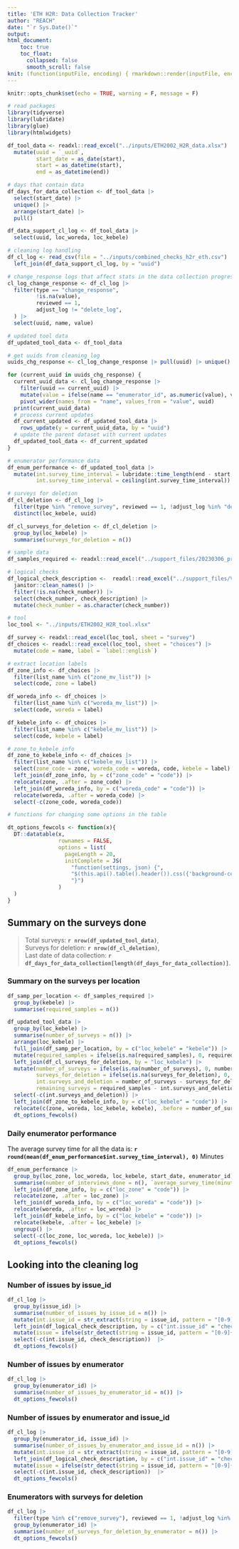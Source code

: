 ```yaml
---
title: 'ETH H2R: Data Collection Tracker'
author: "REACH"
date: "`r Sys.Date()`"
output: 
html_document:
    toc: true
    toc_float:
      collapsed: false
      smooth_scroll: false
knit: (function(inputFile, encoding) { rmarkdown::render(inputFile, encoding = encoding, output_file = paste0(dirname(inputFile), '/h2r_field_data_collection_tracker_', format(Sys.Date(), '%Y_%m_%d'),'.html')) })
---
```


```r
knitr::opts_chunk$set(echo = TRUE, warning = F, message = F)

# read packages
library(tidyverse)
library(lubridate)
library(glue)
library(htmlwidgets)

df_tool_data <- readxl::read_excel("../inputs/ETH2002_H2R_data.xlsx")  |>  
  mutate(uuid = `_uuid`,
         start_date = as_date(start),
         start = as_datetime(start),
         end = as_datetime(end))

# days that contain data
df_days_for_data_collection <- df_tool_data |> 
  select(start_date) |> 
  unique() |> 
  arrange(start_date) |> 
  pull()

df_data_support_cl_log <- df_tool_data |> 
  select(uuid, loc_woreda, loc_kebele)

# cleaning log handling
df_cl_log <- read_csv(file = "../inputs/combined_checks_h2r_eth.csv") |> 
  left_join(df_data_support_cl_log, by = "uuid")

# change_response logs that affect stats in the data collection progress
cl_log_change_response <- df_cl_log |> 
  filter(type == "change_response", 
         !is.na(value),
         reviewed == 1, 
         adjust_log != "delete_log", 
  ) |> 
  select(uuid, name, value)

# updated tool data
df_updated_tool_data <- df_tool_data

# get uuids from cleaning log
uuids_chg_response <- cl_log_change_response |> pull(uuid) |> unique()

for (current_uuid in uuids_chg_response) {
  current_uuid_data <- cl_log_change_response |> 
    filter(uuid == current_uuid) |> 
    mutate(value = ifelse(name == "enumerator_id", as.numeric(value), value)) |> 
    pivot_wider(names_from = "name", values_from = "value", uuid)
  print(current_uuid_data)
  # process current updates
  df_current_updated <- df_updated_tool_data |> 
    rows_update(y = current_uuid_data, by = "uuid")
  # update the parent dataset with current updates
  df_updated_tool_data <- df_current_updated
}

# enumerator performance data
df_enum_performance <- df_updated_tool_data |> 
  mutate(int.survey_time_interval = lubridate::time_length(end - start, unit = "min"),
         int.survey_time_interval = ceiling(int.survey_time_interval))

# surveys for deletion
df_cl_deletion <- df_cl_log |> 
  filter(type %in% "remove_survey", reviewed == 1, !adjust_log %in% "delete_log") |>
  distinct(loc_kebele, uuid)

df_cl_surveys_for_deletion <- df_cl_deletion |>
  group_by(loc_kebele) |>
  summarise(surveys_for_deletion = n())

# sample data
df_samples_required <- readxl::read_excel("../support_files/20230306_prepared_location_data_h2r.xlsx", sheet = "settlement_list")

# logical checks
df_logical_check_description <-  readxl::read_excel("../support_files/V5_Logical checks template_ETH2002.xlsx") |> 
  janitor::clean_names() |> 
  filter(!is.na(check_number)) |>
  select(check_number, check_description) |> 
  mutate(check_number = as.character(check_number))

# tool
loc_tool <- "../inputs/ETH2002_H2R_tool.xlsx"

df_survey <- readxl::read_excel(loc_tool, sheet = "survey")
df_choices <- readxl::read_excel(loc_tool, sheet = "choices") |> 
  mutate(code = name, label = `label::english`)

# extract location labels
df_zone_info <- df_choices |> 
  filter(list_name %in% c("zone_mv_list")) |> 
  select(code, zone = label)

df_woreda_info <- df_choices |> 
  filter(list_name %in% c("woreda_mv_list")) |> 
  select(code, woreda = label)

df_kebele_info <- df_choices |> 
  filter(list_name %in% c("kebele_mv_list")) |> 
  select(code, kebele = label)

# zone_to_kebele_info
df_zone_to_kebele_info <- df_choices |> 
  filter(list_name %in% c("kebele_mv_list")) |> 
  select(zone_code = zone, woreda_code = woreda, code, kebele = label) |> 
  left_join(df_zone_info, by = c("zone_code" = "code")) |>
  relocate(zone, .after = zone_code) |>
  left_join(df_woreda_info, by = c("woreda_code" = "code")) |>
  relocate(woreda, .after = woreda_code) |>
  select(-c(zone_code, woreda_code))

# functions for changing some options in the table

dt_options_fewcols <- function(x){
  DT::datatable(x,
                rownames = FALSE,
                options = list(
                  pageLength = 20,
                  initComplete = JS(
                    "function(settings, json) {",
                    "$(this.api().table().header()).css({'background-color': '#333', 'color': '#fff'});",
                    "}")
                )
  )
}

```

## Summary on the surveys done

>Total surveys: **`r nrow(df_updated_tool_data)`**,\
Surveys for deletion: **`r nrow(df_cl_deletion)`**,\
Last date of data collection: **`r df_days_for_data_collection[length(df_days_for_data_collection)]`**.

### Summary on the surveys per location

```r

df_samp_per_location <- df_samples_required |> 
  group_by(kebele) |> 
  summarise(required_samples = n())

df_updated_tool_data |> 
  group_by(loc_kebele) |> 
  summarise(number_of_surveys = n()) |> 
  arrange(loc_kebele) |> 
  full_join(df_samp_per_location, by = c("loc_kebele" = "kebele")) |>
  mutate(required_samples = ifelse(is.na(required_samples), 0, required_samples)) |> 
  left_join(df_cl_surveys_for_deletion, by = "loc_kebele") |> 
  mutate(number_of_surveys = ifelse(is.na(number_of_surveys), 0, number_of_surveys),
         surveys_for_deletion = ifelse(is.na(surveys_for_deletion), 0, surveys_for_deletion),
         int.surveys_and_deletion = number_of_surveys - surveys_for_deletion,
         remaining_surveys = required_samples - int.surveys_and_deletion ) |> 
  select(-c(int.surveys_and_deletion)) |> 
  left_join(df_zone_to_kebele_info, by = c("loc_kebele" = "code")) |> 
  relocate(c(zone, woreda, loc_kebele, kebele), .before = number_of_surveys) |>
  dt_options_fewcols()

```

### Daily enumerator performance

The average survey time for all the data is: **`r round(mean(df_enum_performance$int.survey_time_interval), 0)`** Minutes

```r

df_enum_performance |> 
  group_by(loc_zone, loc_woreda, loc_kebele, start_date, enumerator_id) |> 
  summarise(number_of_interviews_done = n(), `average_survey_time(minutes)` = round(mean(int.survey_time_interval, na.rm = TRUE), 0)) |> 
  left_join(df_zone_info, by = c("loc_zone" = "code")) |> 
  relocate(zone, .after = loc_zone) |> 
  left_join(df_woreda_info, by = c("loc_woreda" = "code")) |> 
  relocate(woreda, .after = loc_woreda) |>
  left_join(df_kebele_info, by = c("loc_kebele" = "code")) |> 
  relocate(kebele, .after = loc_kebele) |>
  ungroup() |> 
  select(-c(loc_zone, loc_woreda, loc_kebele)) |> 
  dt_options_fewcols()
```

## Looking into the cleaning log

### Number of issues by issue_id

```r
df_cl_log |> 
  group_by(issue_id) |> 
  summarise(number_of_issues_by_issue_id = n()) |>
  mutate(int.issue_id = str_extract(string = issue_id, pattern = "[0-9]{1,3}")) |> 
  left_join(df_logical_check_description, by = c("int.issue_id" = "check_number")) |> 
  mutate(issue = ifelse(str_detect(string = issue_id, pattern = "[0-9]{1,3}"), check_description, issue_id)) |> 
  select(-c(int.issue_id, check_description))  |> 
  dt_options_fewcols()
```

### Number of issues by enumerator

```r
df_cl_log |> 
  group_by(enumerator_id) |> 
  summarise(number_of_issues_by_enumerator_id = n()) |>
  dt_options_fewcols()
```

### Number of issues by enumerator and issue_id

```r
df_cl_log |> 
  group_by(enumerator_id, issue_id) |> 
  summarise(number_of_issues_by_enumerator_and_issue_id = n()) |>
  mutate(int.issue_id = str_extract(string = issue_id, pattern = "[0-9]{1,3}")) |> 
  left_join(df_logical_check_description, by = c("int.issue_id" = "check_number")) |> 
  mutate(issue = ifelse(str_detect(string = issue_id, pattern = "[0-9]{1,3}"), check_description, issue_id)) |> 
  select(-c(int.issue_id, check_description))  |> 
  dt_options_fewcols()
```

### Enumerators with surveys for deletion

```r
df_cl_log |> 
  filter(type %in% c("remove_survey"), reviewed == 1, !adjust_log %in% c("delete_log")) |> 
  group_by(enumerator_id) |> 
  summarise(number_of_surveys_for_deletion_by_enumerator = n()) |>
  dt_options_fewcols()
```

